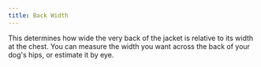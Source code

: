 ```yaml
---
title: Back Width
---
```


This determines how wide the very back of the jacket is
relative to its width at the chest. You can measure the
width you want across the back of your dog's hips, or
estimate it by eye.
